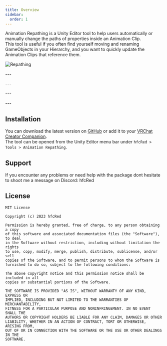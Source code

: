```yaml
---
title: Overview
sidebar:
  order: 1
---
```


Animation Repathing is a Unity Editor tool to help users automatically or manually change the paths of properties inside an Animation Clip.  
This tool is useful if you often find yourself moving and renaming GameObjects in your Hierarchy, and you want to quickly update the Animation Clips that reference them.

![Repathing](../../../assets/images/animation-repathing/repathing.webp)

<CardGrid>
  <Card title="Downloads" icon="seti:markdown">
    <p id="downloads">---</p>
  </Card>
  <Card title="Users" icon="seti:bazel">
    <p id="users">---</p>
  </Card>
  <Card title="Projects" icon="rocket">
    <p id="projects">---</p>
  </Card>
    <Card title="Changed Paths" icon="pencil">
    <p id="paths">---</p>
  </Card>
</CardGrid>

## Installation

You can download the latest version on [GitHub](https://github.com/hfcRed/Animation-Repathing/releases/tag/v0.5.4) or add it to your [VRChat Creator Companion](https://github.com/hfcRed/Animation-Repathing/releases/latest).  
The tool can be opened from the Unity Editor menu bar under `hfcRed > Tools > Animation Repathing`.

## Support

If you encounter any problems or need help with the package dont hesitate to shoot me a message on Discord: hfcRed

## License

```text
MIT License

Copyright (c) 2023 hfcRed

Permission is hereby granted, free of charge, to any person obtaining a copy
of this software and associated documentation files (the "Software"), to deal
in the Software without restriction, including without limitation the rights
to use, copy, modify, merge, publish, distribute, sublicense, and/or sell
copies of the Software, and to permit persons to whom the Software is
furnished to do so, subject to the following conditions:

The above copyright notice and this permission notice shall be included in all
copies or substantial portions of the Software.

THE SOFTWARE IS PROVIDED "AS IS", WITHOUT WARRANTY OF ANY KIND, EXPRESS OR
IMPLIED, INCLUDING BUT NOT LIMITED TO THE WARRANTIES OF MERCHANTABILITY,
FITNESS FOR A PARTICULAR PURPOSE AND NONINFRINGEMENT. IN NO EVENT SHALL THE
AUTHORS OR COPYRIGHT HOLDERS BE LIABLE FOR ANY CLAIM, DAMAGES OR OTHER
LIABILITY, WHETHER IN AN ACTION OF CONTRACT, TORT OR OTHERWISE, ARISING FROM,
OUT OF OR IN CONNECTION WITH THE SOFTWARE OR THE USE OR OTHER DEALINGS IN THE
SOFTWARE.
```
